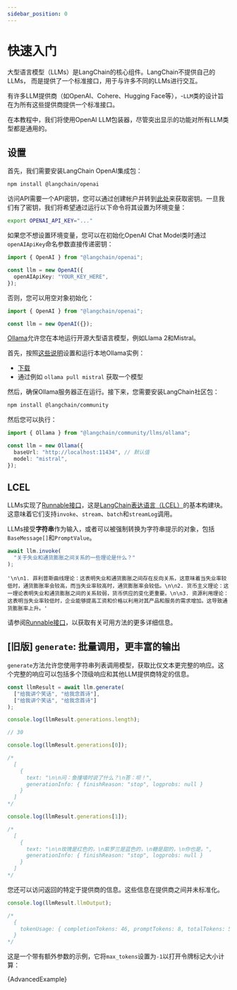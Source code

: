 ```yaml
---
sidebar_position: 0
---
```

# 快速入门

大型语言模型（LLMs）是LangChain的核心组件。LangChain不提供自己的LLMs，
而是提供了一个标准接口，用于与许多不同的LLMs进行交互。


有许多LLM提供商（如OpenAI、Cohere、Hugging Face等），-`LLM`类的设计旨在为所有这些提供商提供一个标准接口。

在本教程中，我们将使用OpenAI LLM包装器，尽管突出显示的功能对所有LLM类型都是通用的。

## 设置


<Tabs>
  <TabItem value="openai" label="OpenAI" default>

首先，我们需要安装LangChain OpenAI集成包：


<IntegrationInstallTooltip></IntegrationInstallTooltip>

```bash npm2yarn
npm install @langchain/openai
```

访问API需要一个API密钥，您可以通过创建帐户并转到[此处](https://platform.openai.com/account/api-keys)来获取密钥。一旦我们有了密钥，我们将希望通过运行以下命令将其设置为环境变量：

```bash
export OPENAI_API_KEY="..."
```

如果您不想设置环境变量，您可以在初始化OpenAI Chat Model类时通过`openAIApiKey`命名参数直接传递密钥：

```typescript
import { OpenAI } from "@langchain/openai";

const llm = new OpenAI({
  openAIApiKey: "YOUR_KEY_HERE",
});
```

否则，您可以用空对象初始化：

```typescript
import { OpenAI } from "@langchain/openai";

const llm = new OpenAI({});
```

  </TabItem>
  <TabItem value="local" label="本地（使用Ollama）">

[Ollama](https://ollama.ai/)允许您在本地运行开源大型语言模型，例如Llama 2和Mistral。

首先，按照[这些说明](https://github.com/jmorganca/ollama)设置和运行本地Ollama实例：

- [下载](https://ollama.ai/download)
- 通过例如 `ollama pull mistral` 获取一个模型

然后，确保Ollama服务器正在运行。接下来，您需要安装LangChain社区包：

<IntegrationInstallTooltip></IntegrationInstallTooltip>

```bash npm2yarn
npm install @langchain/community
```

然后您可以执行：

```typescript
import { Ollama } from "@langchain/community/llms/ollama";

const llm = new Ollama({
  baseUrl: "http://localhost:11434", // 默认值
  model: "mistral",
});
```

  </TabItem>
</Tabs>

## LCEL

LLMs实现了[Runnable接口](/docs/expression_language/interface)，这是[LangChain表达语言（LCEL）](/docs/expression_language/)的基本构建块。这意味着它们支持`invoke`、`stream`、`batch`和`streamLog`调用。

LLMs接受**字符串**作为输入，或者可以被强制转换为字符串提示的对象，包括`BaseMessage[]`和`PromptValue`。

```typescript
await llm.invoke(
  "关于失业和通货膨胀之间关系的一些理论是什么？"
);
```

```
'\n\n1. 菲利普斯曲线理论：这表明失业和通货膨胀之间存在反向关系，这意味着当失业率较低时，通货膨胀率会较高，而当失业率较高时，通货膨胀率会较低。\n\n2. 货币主义理论：这一理论表明失业和通货膨胀之间的关系较弱，货币供应的变化更重要。\n\n3. 资源利用理论：这表明当失业率较低时，企业能够提高工资和价格以利用对其产品和服务的需求增加。这导致通货膨胀率上升。'
```

请参阅[Runnable接口](/docs/expression_language/interface)，以获取有关可用方法的更多详细信息。

## \[旧版] `generate`: 批量调用，更丰富的输出

`generate`方法允许您使用字符串列表调用模型，获取比仅文本更完整的响应。这个完整的响应可以包括多个顶级响应和其他LLM提供商特定的信息。

```typescript
const llmResult = await llm.generate(
  ["给我讲个笑话", "给我念首诗"],
  ["给我讲个笑话", "给我念首诗"]
);

console.log(llmResult.generations.length);

// 30

console.log(llmResult.generations[0]);

/*
  [
    {
      text: "\n\n问：鱼撞墙时说了什么？\n答：坝！",
      generationInfo: { finishReason: "stop", logprobs: null }
    }
  ]
*/

console.log(llmResult.generations[1]);

/*
  [
    {
      text: "\n\n玫瑰是红色的，\n紫罗兰是蓝色的，\n糖是甜的，\n你也是。",
      generationInfo: { finishReason: "stop", logprobs: null }
    }
  ]
*/
```

您还可以访问返回的特定于提供商的信息。这些信息在提供商之间并未标准化。

```typescript
console.log(llmResult.llmOutput);

/*
  {
    tokenUsage: { completionTokens: 46, promptTokens: 8, totalTokens: 54 }
  }
*/
```


这是一个带有额外参数的示例，它将`max_tokens`设置为`-1`以打开令牌标记大小计算：

<CodeBlock language="typescript">{AdvancedExample}</CodeBlock>

